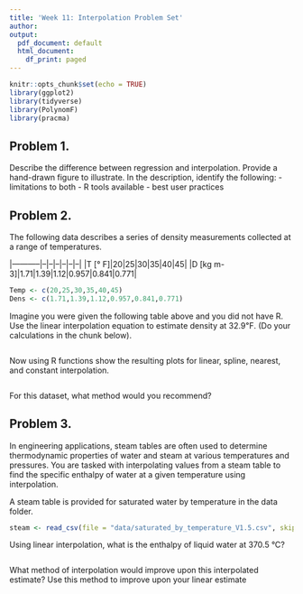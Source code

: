 ```yaml
---
title: 'Week 11: Interpolation Problem Set'
author: 
output:
  pdf_document: default
  html_document:
    df_print: paged
---
```


```r
knitr::opts_chunk$set(echo = TRUE)
library(ggplot2)
library(tidyverse)
library(PolynomF)
library(pracma)
```

## Problem 1. 

Describe the difference between regression and interpolation. Provide a hand-drawn figure to illustrate. In the description, identify the following:
- limitations to both
- R tools available
- best user practices

## Problem 2. 

The following data describes a series of density measurements collected at a range of temperatures. 

|-----------|--|--|--|--|--|--|
|T [&deg; F]|20|25|30|35|40|45|
|D [kg m-3]|1.71|1.39|1.12|0.957|0.841|0.771| 

```r
Temp <- c(20,25,30,35,40,45)
Dens <- c(1.71,1.39,1.12,0.957,0.841,0.771) 
```


Imagine you were given the following table above and you did not have R. Use the linear interpolation equation to estimate density at 32.9℉. (Do your calculations in the chunk below). 

```r

```

Now using R functions show the resulting plots for linear, spline, nearest, and constant interpolation.

```r

```

For this dataset, what method would you recommend?
 
## Problem 3.

In engineering applications, steam tables are often used to determine thermodynamic properties of water and steam at various temperatures and pressures. You are tasked with interpolating values from a steam table to find the specific enthalpy of  water at a given temperature using interpolation.

A steam table is provided for saturated water by temperature in the data folder.

```r
steam <- read_csv(file = "data/saturated_by_temperature_V1.5.csv", skip = 6)
```

Using linear interpolation, what is the enthalpy of liquid water at 370.5 &deg;C? 

```r

```

What method of interpolation would improve upon this interpolated estimate? Use this method to improve upon your linear estimate

```r

```

